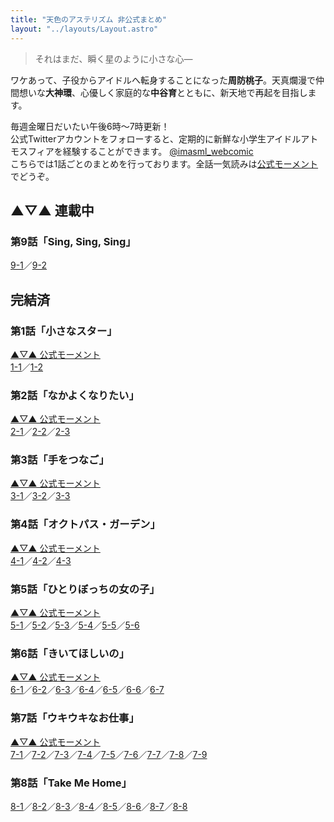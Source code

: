 ```yaml
---
title: "天色のアステリズム 非公式まとめ"
layout: "../layouts/Layout.astro"
---
```


> それはまだ、瞬く星のように小さな心―

ワケあって、子役からアイドルへ転身することになった**周防桃子**。天真爛漫で仲間想いな**大神環**、心優しく家庭的な**中谷育**とともに、新天地で再起を目指します。

毎週金曜日だいたい午後6時～7時更新！  
公式Twitterアカウントをフォローすると、定期的に新鮮な小学生アイドルアトモスフィアを経験することができます。 [@imasml_webcomic](https://twitter.com/imasml_webcomic)  
こちらでは1話ごとのまとめを行っております。全話一気読みは[公式モーメント](https://twitter.com/i/events/1499683713688375297)でどうぞ。

## ▲▽▲ 連載中

### 第9話「Sing, Sing, Sing」

[9-1](https://twitter.com/imasml_webcomic/status/1611286459134234625)／[9-2](https://twitter.com/imasml_webcomic/status/1613823179004190721)

## 完結済

### 第1話「小さなスター」

[▲▽▲ 公式モーメント](https://twitter.com/i/events/1517365800646053888)  
[1-1](https://twitter.com/imasml_webcomic/status/1492445553866977283)／[1-2](https://twitter.com/imasml_webcomic/status/1492445559386681347)

### 第2話「なかよくなりたい」

[▲▽▲ 公式モーメント](https://twitter.com/i/events/1517365683331366912)  
[2-1](https://twitter.com/imasml_webcomic/status/1494605105848537088)／[2-2](https://twitter.com/imasml_webcomic/status/1497134273987432448)／[2-3](https://twitter.com/imasml_webcomic/status/1499682617347567619)

### 第3話「手をつなご」

[▲▽▲ 公式モーメント](https://twitter.com/i/events/1517370104467447809)  
[3-1](https://twitter.com/imasml_webcomic/status/1504744427683827720)／[3-2](https://twitter.com/imasml_webcomic/status/1507281135482462216)／[3-3](https://twitter.com/imasml_webcomic/status/1509817857965637639)

### 第4話「オクトパス・ガーデン」

[▲▽▲ 公式モーメント](https://twitter.com/i/events/1517370852420980736)  
[4-1](https://twitter.com/imasml_webcomic/status/1512354561104699392)／[4-2](https://twitter.com/imasml_webcomic/status/1514891280173744131)／[4-3](https://twitter.com/imasml_webcomic/status/1517428002157514757)

### 第5話「ひとりぼっちの女の子」

[▲▽▲ 公式モーメント](https://twitter.com/i/events/1534851941918208000)  
[5-1](https://twitter.com/imasml_webcomic/status/1522501423954468864)／[5-2](https://twitter.com/imasml_webcomic/status/1525038144860540928)／[5-3](https://twitter.com/imasml_webcomic/status/1527582563400880128)／[5-4](https://twitter.com/imasml_webcomic/status/1530111575079665666)／[5-5](https://twitter.com/imasml_webcomic/status/1532648284593872896)／[5-6](https://twitter.com/imasml_webcomic/status/1535185004669587457)

### 第6話「きいてほしいの」

[▲▽▲ 公式モーメント](https://twitter.com/i/events/1540274655260717056)  
[6-1](https://twitter.com/imasml_webcomic/status/1540258431524806656)／[6-2](https://twitter.com/imasml_webcomic/status/1542812272640540672)／[6-3](https://twitter.com/imasml_webcomic/status/1545331860007317505)／[6-4](https://twitter.com/imasml_webcomic/status/1547868571988115456)／[6-5](https://twitter.com/imasml_webcomic/status/1550405294429048832)／[6-6](https://twitter.com/imasml_webcomic/status/1552942004576870400)／[6-7](https://twitter.com/imasml_webcomic/status/1555478732319621122)

### 第7話「ウキウキなお仕事」

[▲▽▲ 公式モーメント](https://twitter.com/i/events/1560556943911301120)  
[7-1](https://twitter.com/imasml_webcomic/status/1560552156620419072)／[7-2](https://twitter.com/imasml_webcomic/status/1563088864490782721)／[7-3](https://twitter.com/imasml_webcomic/status/1565625585094692864)／[7-4](https://twitter.com/imasml_webcomic/status/1569117449869754369)／[7-5](https://twitter.com/imasml_webcomic/status/1570699025057300486)／[7-6](https://twitter.com/imasml_webcomic/status/1573235722948968450)／[7-7](https://twitter.com/imasml_webcomic/status/1575772438805319681)／[7-8](https://twitter.com/imasml_webcomic/status/1578309153898090500)／[7-9](https://twitter.com/imasml_webcomic/status/1580845881758097409)

### 第8話「Take Me Home」

[8-1](https://twitter.com/imasml_webcomic/status/1585919313537630209)／[8-2](https://twitter.com/imasml_webcomic/status/1588456025946038272)／[8-3](https://twitter.com/imasml_webcomic/status/1590992727985901568)／[8-4](https://twitter.com/imasml_webcomic/status/1593529453728202753)／[8-5](https://twitter.com/imasml_webcomic/status/1596066165532594176)／[8-6](https://twitter.com/imasml_webcomic/status/1598602874853785600)／[8-7](https://twitter.com/imasml_webcomic/status/1601139598570110976)／[8-8](https://twitter.com/imasml_webcomic/status/1603676305383227393)

